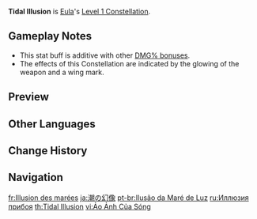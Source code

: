 {{Constellation Infobox
|image       = Constellation Tidal Illusion.png
|description = Every time [[Icetide Vortex]]'s Grimheart stacks are consumed, Eula's {{Color|Physical DMG}} is increased by 30% for 6s.<br />Each stack consumed will increase the [[duration]] of this effect by 6s up to a maximum of 18s.
|level       = 1
|character   = Eula
|utility1    = Physical DMG Bonus
|utility2    = Duration Increase
}}
'''Tidal Illusion''' is [[Eula]]'s [[Level 1 Constellation]].

==Gameplay Notes==
* This stat buff is additive with other [[Damage Bonus|DMG% bonuses]].
* The effects of this Constellation are indicated by the glowing of the weapon and a wing mark.

==Preview==
{{Preview
|file    = Constellation Tidal Illusion
}}

==Other Languages==
{{Other Languages
|en      = Tidal Illusion
|zhs     = 光潮的幻象
|zhs_rm  = Guāngcháo de Huànxiàng
|zht     = 光潮的幻象
|zht_rm  = Guāngcháo de Huànxiàng
|zh_tl   = Illusion of Light and Tide
|ja      = 潮の幻像
|ja_rm   = Shio no Genzou
|ja_tl   = Illusion of Tide
|ko      = 빛의 환상
|ko_rm   = Bit-ui Hwansang
|ko_tl   = Illusion of Light
|es      = Ilusión de la marea
|es_tl   = Tidal Illusion
|fr      = Illusion des marées
|fr_tl   = Illusion of the Tides
|ru      = Иллюзия прибоя
|ru_tl   = Illusion of the Surf
|th      = Tidal Illusion
|vi      = Ảo Ảnh Của Sóng
|vi_tl   = Wave's Illusion
|de      = Illusion der Lichtwelle
|de_tl   = Illusion of the Light Wave
|id      = Tidal Illusion
|pt      = Ilusão da Maré de Luz
|pt_tl   = Illusion of the Tide of Light
|tr      = Metcezir Yanılsaması
|tr_tl   = 
|it      = Illusione delle maree
|it_tl   = Illusion of the Tides
}}

==Change History==
{{Change History|1.5}}

==Navigation==
{{Talent Navbox|Eula}}

[[fr:Illusion des marées]]
[[ja:潮の幻像]]
[[pt-br:Ilusão da Maré de Luz]]
[[ru:Иллюзия прибоя]]
[[th:Tidal Illusion]]
[[vi:Ảo Ảnh Của Sóng]]